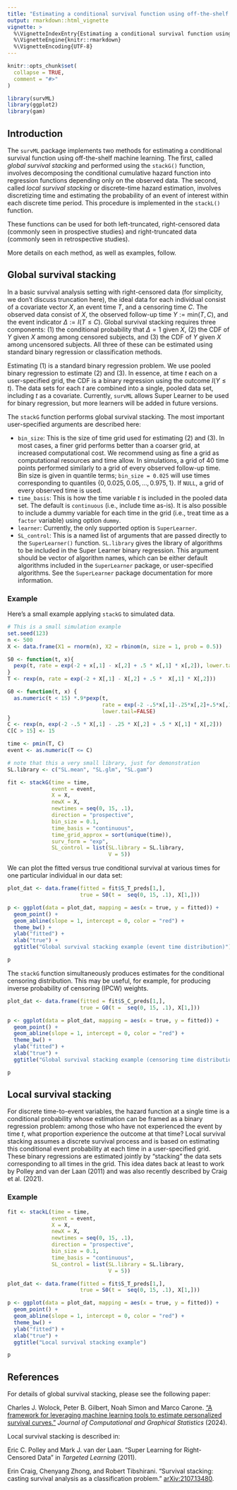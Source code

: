 ```yaml
---
title: "Estimating a conditional survival function using off-the-shelf machine learning tools"
output: rmarkdown::html_vignette
vignette: >
  %\VignetteIndexEntry{Estimating a conditional survival function using off-the-shelf machine learning tools}
  %\VignetteEngine{knitr::rmarkdown}
  %\VignetteEncoding{UTF-8}
---
```


```r
knitr::opts_chunk$set(
  collapse = TRUE,
  comment = "#>"
)
```

```r
library(survML)
library(ggplot2)
library(gam)
```

## Introduction

The `survML` package implements two methods for estimating a conditional survival function using off-the-shelf machine learning. The first, called *global survival stacking* and performed using the `stackG()` function, involves decomposing the conditional cumulative hazard function into regression functions depending only on the observed data. The second, called *local survival stacking* or discrete-time hazard estimation, involves discretizing time and estimating the probability of an event of interest within each discrete time period. This procedure is implemented in the `stackL()` function. 

These functions can be used for both left-truncated, right-censored data (commonly seen in prospective studies) and right-truncated data (commonly seen in retrospective studies). 

More details on each method, as well as examples, follow. 

## Global survival stacking

In a basic survival analysis setting with right-censored data (for simplicity, we don't discuss truncation here), the ideal data for each individual consist of a covariate vector $X$, an event time $T$, and a censoring time $C$. The observed data consist of $X$, the observed follow-up time $Y:=\text{min}(T,C)$, and the event indicator $\Delta := I(T \leq C)$. Global survival stacking requires three components: (1) the conditional probability that $\Delta = 1$ given $X$, (2) the CDF of $Y$ given $X$ among among censored subjects, and (3) the CDF of $Y$ given $X$ among uncensored subjects. All three of these can be estimated using standard binary regression or classification methods. 

Estimating (1) is a standard binary regression problem. We use pooled binary regression to estimate (2) and (3). In essence, at time $t$ each on a user-specified grid, the CDF is a binary regression using the outcome $I(Y \leq t)$. The data sets for each $t$ are combined into a single, pooled data set, including $t$ as a covariate. Currently, `survML` allows Super Learner to be used for binary regression, but more learners will be added in future versions.

The `stackG` function performs global survival stacking. The most important user-specified arguments are described here:

* `bin_size`: This is the size of time grid used for estimating (2) and (3). In most cases, a finer grid performs better than a coarser grid, at increased computational cost. We recommend using as fine a grid as computational resources and time allow. In simulations, a grid of 40 time points performed similarly to a grid of every observed follow-up time. Bin size is given in quantile terms; `bin_size = 0.025` will use times corresponding to quantiles $\{0, 0.025, 0.05, \dots, 0.975, 1\}$. If `NULL`, a grid of every observed time is used. 
* `time_basis`: This is how the time variable $t$ is included in the pooled data set. The default is `continuous` (i.e., include time as-is). It is also possible to include a dummy variable for each time in the grid (i.e., treat time as a `factor` variable) using option `dummy`. 
* `learner`: Currently, the only supported option is `SuperLearner`. 
* `SL_control`: This is a named list of arguments that are passed directly to the `SuperLearner()` function. `SL.library` gives the library of algorithms to be included in the Super Learner binary regression. This argument should be vector of algorithm names, which can be either default algorithms included in the `SuperLearner` package, or user-specified algorithms. See the `SuperLearner` package documentation for more information. 

### Example

Here's a small example applying `stackG` to simulated data. 

```r
# This is a small simulation example
set.seed(123)
n <- 500
X <- data.frame(X1 = rnorm(n), X2 = rbinom(n, size = 1, prob = 0.5))

S0 <- function(t, x){
  pexp(t, rate = exp(-2 + x[,1] - x[,2] + .5 * x[,1] * x[,2]), lower.tail = FALSE)
}
T <- rexp(n, rate = exp(-2 + X[,1] - X[,2] + .5 *  X[,1] * X[,2]))

G0 <- function(t, x) {
  as.numeric(t < 15) *.9*pexp(t,
                              rate = exp(-2 -.5*x[,1]-.25*x[,2]+.5*x[,1]*x[,2]),
                              lower.tail=FALSE)
}
C <- rexp(n, exp(-2 -.5 * X[,1] - .25 * X[,2] + .5 * X[,1] * X[,2]))
C[C > 15] <- 15

time <- pmin(T, C)
event <- as.numeric(T <= C)

# note that this a very small library, just for demonstration
SL.library <- c("SL.mean", "SL.glm", "SL.gam")

fit <- stackG(time = time,
              event = event,
              X = X,
              newX = X,
              newtimes = seq(0, 15, .1),
              direction = "prospective",
              bin_size = 0.1,
              time_basis = "continuous",
              time_grid_approx = sort(unique(time)),
              surv_form = "exp",
              SL_control = list(SL.library = SL.library,
                                V = 5))
```

We can plot the fitted versus true conditional survival at various times for one particular individual in our data set: 

```r
plot_dat <- data.frame(fitted = fit$S_T_preds[1,], 
                       true = S0(t =  seq(0, 15, .1), X[1,]))

p <- ggplot(data = plot_dat, mapping = aes(x = true, y = fitted)) + 
  geom_point() + 
  geom_abline(slope = 1, intercept = 0, color = "red") + 
  theme_bw() + 
  ylab("fitted") +
  xlab("true") + 
  ggtitle("Global survival stacking example (event time distribution)")

p
```

The `stackG` function simultaneously produces estimates for the conditional censoring distribution. This may be useful, for example, for producing inverse probability of censoring (IPCW) weights. 

```r
plot_dat <- data.frame(fitted = fit$S_C_preds[1,], 
                       true = G0(t =  seq(0, 15, .1), X[1,]))

p <- ggplot(data = plot_dat, mapping = aes(x = true, y = fitted)) + 
  geom_point() + 
  geom_abline(slope = 1, intercept = 0, color = "red") + 
  theme_bw() + 
  ylab("fitted") +
  xlab("true") + 
  ggtitle("Global survival stacking example (censoring time distribution)")

p
```

## Local survival stacking

For discrete time-to-event variables, the hazard function at a single time is a conditional probability whose estimation can be framed as a binary regression problem: among those who have not experienced the event by time $t$, what proportion experience the outcome at that time? Local survival stacking assumes a discrete survival process and is based on estimating this conditional event probability at each time in a user-specified grid. These binary regressions are estimated jointly by "stacking" the data sets corresponding to all times in the grid. This idea dates back at least to work by Polley and van der Laan (2011) and was also recently described by Craig et al. (2021). 

### Example

```r
fit <- stackL(time = time,
              event = event,
              X = X,
              newX = X,
              newtimes = seq(0, 15, .1),
              direction = "prospective",
              bin_size = 0.1,
              time_basis = "continuous",
              SL_control = list(SL.library = SL.library,
                                V = 5))
```

```r
plot_dat <- data.frame(fitted = fit$S_T_preds[1,], 
                       true = S0(t =  seq(0, 15, .1), X[1,]))

p <- ggplot(data = plot_dat, mapping = aes(x = true, y = fitted)) + 
  geom_point() + 
  geom_abline(slope = 1, intercept = 0, color = "red") + 
  theme_bw() + 
  ylab("fitted") +
  xlab("true") + 
  ggtitle("Local survival stacking example")

p
```

## References

For details of global survival stacking, please see the following paper:

Charles J. Wolock, Peter B. Gilbert, Noah Simon and Marco Carone. ["A framework for leveraging machine learning tools to estimate personalized survival curves."](https://www.tandfonline.com/doi/full/10.1080/10618600.2024.2304070) *Journal of Computational and Graphical Statistics* (2024).

Local survival stacking is described in: 

Eric C. Polley and Mark J. van der Laan. "Super Learning for Right-Censored Data" in *Targeted Learning* (2011). 

Erin Craig, Chenyang Zhong, and Robert Tibshirani. "Survival stacking: casting survival analysis as a classification problem." [arXiv:2107.13480](https://arxiv.org/abs/2107.13480).
